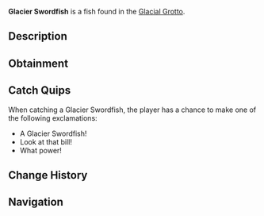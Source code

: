 {{FishInfobox
|image          = Glacier Swordfish.png
|rarity         = Rare
|sea            = First Sea
|location       = [[Glacial Grotto]]
|sublocation    = 
|sources        = Fishing Rod
|radar_location = 
|xp             = 400
|weather        = 
|time           = 
|season         = Winter
|bait           = Fish Head
|base_weight    = 45
|base_value     = 1000
|weight_range   = 25
|base_chance    = 20
|base_resil     = 40
}}
'''Glacier Swordfish''' is a {{Rarity|Rare}} fish found in the [[Glacial Grotto]].

== Description ==
{{Description|A sleek, powerful fish with a frosted, icicle-shaped bill. Its body glistens with icy-blue tones.|Bestiary Entry}}

== Obtainment ==
{{Description|Patrols the deeper waters of the grotto.|Bestiary Hint}}
{{Fish Availability|
Glacial Grotto
|top_rods      = 
Leviathan's Fang Rod\165740.8\149239.57;
Trident Rod\153699.89\148330.48;
Free Spirit Rod\140586.58\135675.28;
Krampus's Rod\140044.94\133944.59;
Magma Rod\131479.52\125752.27;
Plastic Rod\122008.58\116690.94;
Buddy Bond Rod\90628.24\105232.56;
Fast Rod\104188.93\123426.31;
Fischer's Rod\94239.75\117352.18;
No-Life Rod\130560.14\122079.43;
Ethereal Prism Rod\129896.52\105484.57;
Seraphic Rod\128603.46\107508.32;
Rod Of The Forgotten Fang\120645.87\100175.58;
Challenger's Rod\118391.57\102969.9;
Rod Of The Depths\109451.39\92049.06;
Zeus Rod\108262.14\94736.86;
Verdant Shear Rod\106709.94\93867.86;
Rod Of The Exalted One\105106.62\94485.05;
Blazebringer Rod\102816.67\90243.44;
Depthseeker Rod\98287.94\86175.05;
Avalanche Rod\88649.19\78020.47;
Volcanic Rod\84360.11\82669.1;
Steady Rod\32047.87\29163.56
|recommended   = Trident Rod
}}

== Catch Quips ==
When catching a Glacier Swordfish, the player has a chance to make one of the following exclamations:
* A Glacier Swordfish!
* Look at that bill!
* What power!

== Change History ==
{{Change History|{{subst:Current Version}}}}

== Navigation ==
{{Fish Navbox|Glacial Grotto}}
